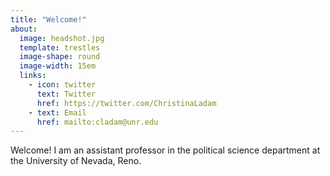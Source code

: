 ```yaml
---
title: "Welcome!"
about: 
  image: headshot.jpg
  template: trestles
  image-shape: round
  image-width: 15em
  links:
    - icon: twitter
      text: Twitter
      href: https://twitter.com/ChristinaLadam
    - text: Email
      href: mailto:cladam@unr.edu
---
```


Welcome! I am an assistant professor in the political science department at the University of Nevada, Reno.
